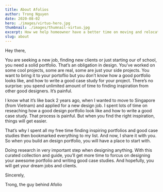 ```yaml
---
title: About Afolios
author: Trong Nguyen
date: 2020-08-02
hero: ./images/virtuo-hero.jpg
thumbnail: ./images/thumnail-virtuo.jpg
excerpt: How we help homeowner have a better time on moving and relocation?
slug: about
---
```

Hey there,

You are seeking a new job, finding new clients or just starting our of school, you need a solid portfolio. That’s an obligation in design. You’ve worked on some cool projects, some are real, some are just your side projects. You want to bring it to your portoflio but you don’t know how a good portfolio looks like, and how to write a good case study for your project. There’s no surprise: you spend unlimited amount of time to finding inspiration from other good designers. It’s painful.

I know what it’s like back 2 years ago, when I wanted to move to Singapore (from Vietnam) and applied for a new design job. I spent lots of time on reseaching how a good design portfolio look like and how to write a good case study. That process is painful. But when you find the right inspiration, things will get easier.

That’s why I spent all my free time finding inspiring portfolios and good case studies then bookmarked everything to my list. And now, I share it with you. So when you build an design portfolio, you will have a place to start with.

Doing research in very important step when designing anything. With this curated collection and guide, you’ll get more time to forcus on designing your awesome portfolio and writing good case studies. And hopefully, you will get your dream jobs and clients.

Sincerely,

Trong, the guy behind Afolio